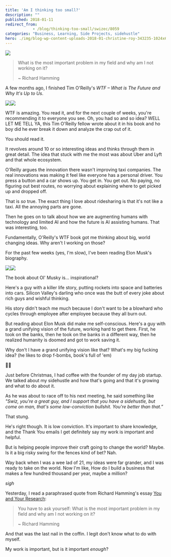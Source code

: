 ```yaml
---
title: 'Am I thinking too small?'
description: ""
published: 2018-01-11
redirect_from: 
            - /blog/thinking-too-small/swizec/8059
categories: "Business, Learning, Side Projects, sidehustle"
hero: ./img/blog-wp-content-uploads-2018-01-christine-roy-343235-1024x685.jpg
---
```

![](./img/blog-wp-content-uploads-2018-01-christine-roy-343235-1024x685.jpg)

> What is the most important problem in my field and why am I not working on it?
>
> ~ Richard Hamming

A few months ago, I finished Tim O&#x27;Reilly&#x27;s _WTF – What is The Future and Why It&#x27;s Up to Us_.

[![](./img/widgets-q.jpg)](https://www.amazon.com/WTF-Whats-Future-Why-Its/dp/B0742L34QP/ref=as_li_ss_il?ie=UTF8&qid=1515691756&sr=8-1&keywords=what's+the+future+and+why+it's+up+to+us+by+tim+o'reilly&linkCode=li3&tag=ageewitahat-20&linkId=4c635672c2ee00f597203dfeea795cb2)![](./img/e-ir.gif)

WTF is amazing. You read it, and for the next couple of weeks, you&#x27;re recommending it to everyone you see. Oh, you had so and so idea? WELL LET ME TELL YA, this Tim O&#x27;Reilly fellow wrote about it in his book and ho boy did he ever break it down and analyze the crap out of it.

You should read it.

It revolves around 10 or so interesting ideas and thinks through them in great detail. The idea that stuck with me the most was about Uber and Lyft and that whole ecosystem.

O&#x27;Reilly argues the innovation there wasn&#x27;t improving taxi companies. The real innovations was making it feel like everyone has a personal driver. You press a button and a car shows up. You get in. You get out. No paying, no figuring out best routes, no worrying about explaining where to get picked up and dropped off.

That is _so_ true. The exact thing I love about ridesharing is that it&#x27;s not like a taxi. All the annoying parts are gone.

Then he goes on to talk about how we are augmenting humans with technology and limited AI and how the future is AI assisting humans. That was interesting, too.

Fundamentally, O&#x27;Reilly&#x27;s WTF book got me thinking about big, world changing ideas. Why aren&#x27;t I working on those?

For the past few weeks (yes, I&#x27;m slow), I&#x27;ve been reading Elon Musk&#x27;s biography.

[![](./img/widgets-q.jpg)](https://www.amazon.com/Elon-Musk-SpaceX-Fantastic-Future/dp/B00UVY52JO/ref=as_li_ss_il?s=books&ie=UTF8&qid=1515692261&sr=1-1&keywords=elon+musk&linkCode=li3&tag=ageewitahat-20&linkId=f9b85afd5ed0ca43d7b5506f7abacecf)![](./img/e-ir.gif)

The book about Ol&#x27; Musky is… inspirational?

Here&#x27;s a guy with a killer life story, putting rockets into space and batteries into cars. Silicon Valley&#x27;s darling who once was the butt of every joke about rich guys and wishful thinking.

His story didn&#x27;t teach me much because I don&#x27;t want to be a blowhard who cycles through employee after employee because they all burn out.

But reading about Elon Musk did make me self-conscious. Here&#x27;s a guy with a grand unifying vision of the future, working hard to get there. First, he took on the banks, then he took on the banks in a different way, then he realized humanity is doomed and got to work saving it.

Why don&#x27;t I have a grand unifying vision like that? What&#x27;s my big fucking idea? (he likes to drop f-bombs, book&#x27;s full of &#x27;em)

🤔🤔

Just before Christmas, I had coffee with the founder of my day job startup. We talked about my sidehustle and how that&#x27;s going and that it&#x27;s growing and what to do about it.

As he was about to race off to his next meeting, he said something like _&quot;Swiz, you&#x27;re a great guy, and I support that you have a sidehustle, but come on man, that&#x27;s some low-conviction bullshit. You&#x27;re better than that.”_

That stung.

He&#x27;s right though. It is low conviction. It&#x27;s important to share knowledge, and the Thank You emails I get definitely say my work is important and helpful.

But is helping people improve their craft going to change the world? Maybe. Is it a big risky swing for the fences kind of bet? Nah.

Way back when I was a wee lad of 21, my ideas were far grander, and I was ready to take on the world. Now I&#x27;m like, How do I build a business that makes a few hundred thousand per year, maybe a million?

_sigh_

Yesterday, I read a paraphrased quote from Richard Hamming&#x27;s essay [You and Your Research](http://www.cs.virginia.edu/~robins/YouAndYourResearch.html):

> You have to ask yourself: What is the most important problem in my field and why am I not working on it?
>
> ~ Richard Hamming

And that was the last nail in the coffin. I legit don&#x27;t know what to do with myself.

My work is important, but is it important _enough_?

